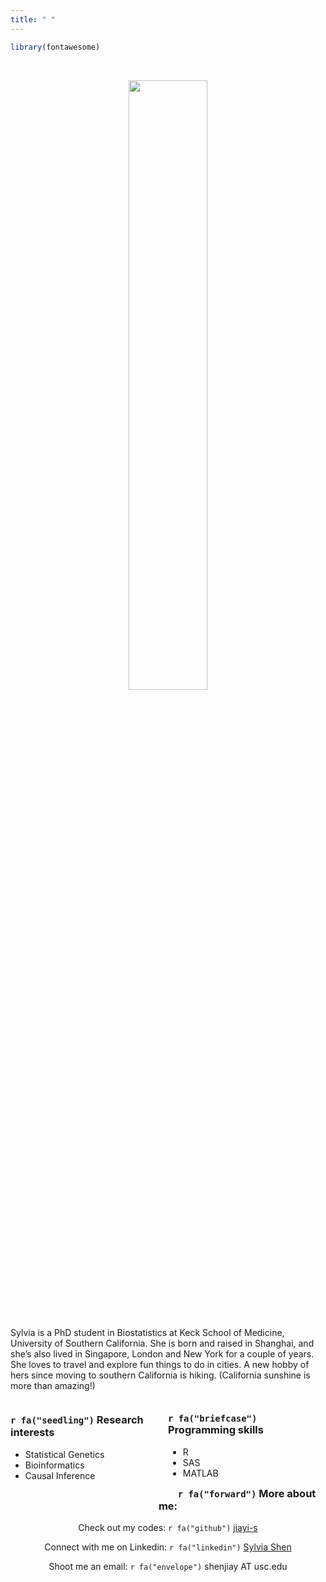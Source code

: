 ```yaml
---
title: " "
---
```

```r
library(fontawesome)
```
<br>

<center>
<img src="./images/square-profile.jpg" style="width:50%" class="rounded-corners">
</center>
<br>

  
  Sylvia is a PhD student in Biostatistics at Keck School of Medicine, University of Southern California. She is born and raised in Shanghai, and she's also lived in Singapore, London and New York for a couple of years. She loves to travel and explore fun things to do in cities. A new hobby of hers since moving to southern California is hiking. (California sunshine is more than amazing!)
  

<style>
.column-left{
  float: left;
  width: 50%;
  text-align: left;
}
.column-right{
  float: right;
  width: 50%;
  text-align: left;
}
</style>


<div class="column-left">
### `r fa("seedling")` Research interests
* Statistical Genetics  
* Bioinformatics  
* Causal Inference 
</div>

<div class="column-right">
### `r fa("briefcase")` Programming skills
* R 
* SAS  
* MATLAB  
</div>
  
<center>
### `r fa("forward")` More about me: 

Check out my codes: `r fa("github")`  <a href="http://github.com/jiayi-s/"> jiayi-s </a>  

Connect with me on Linkedin: `r fa("linkedin")`  <a href="https://www.linkedin.com/in/jiayi-sylvia-shen-482a48124/"> Sylvia Shen </a>  

Shoot me an email: `r fa("envelope")`  shenjiay AT usc.edu  
</center>

<br>